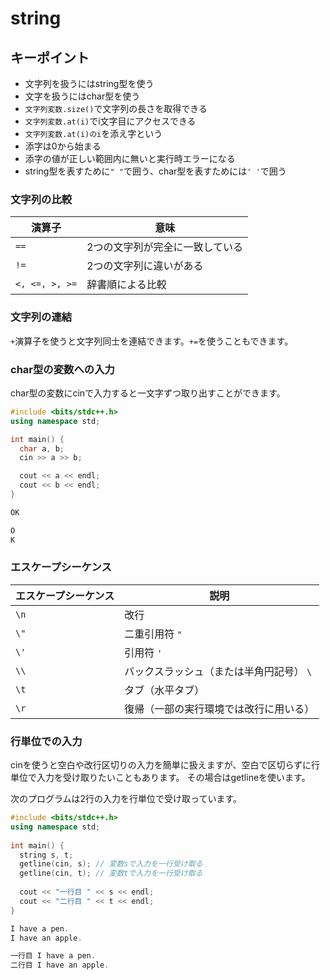 # string

## キーポイント
- 文字列を扱うにはstring型を使う
- 文字を扱うにはchar型を使う
- `文字列変数.size()`で文字列の長さを取得できる
- `文字列変数.at(i)`でi文字目にアクセスできる
- `文字列変数.at(i)のi`を添え字という
- 添字は0から始まる
- 添字の値が正しい範囲内に無いと実行時エラーになる
- string型を表すために`" "`で囲う、char型を表すためには`' '`で囲う

### 文字列の比較

|演算子|意味|
|---|---|
|`==`|2つの文字列が完全に一致している|
|`!=`|2つの文字列に違いがある|
|`<, <=, >, >=`|辞書順による比較|

### 文字列の連結
`+`演算子を使うと文字列同士を連結できます。`+=`を使うこともできます。

### char型の変数への入力
char型の変数にcinで入力すると一文字ずつ取り出すことができます。
``` cpp copy showLineNumbers filename="1文字ずつ入力を受け付ける"
#include <bits/stdc++.h>
using namespace std;

int main() {
  char a, b;
  cin >> a >> b;

  cout << a << endl;
  cout << b << endl;
}
```
```cpp showLineNumbers filename="入力"
OK
```
```cpp showLineNumbers filename="出力"
O
K
```

### エスケープシーケンス
|エスケープシーケンス|説明|
|---|---|
|`\n`| 改行|
|`\"`|	二重引用符 `"`|
|`\'`|	引用符 `'`|
|`\\`|	バックスラッシュ（または半角円記号） `\`|
|`\t`|	タブ（水平タブ）|
|`\r`|	復帰（一部の実行環境では改行に用いる）|


### 行単位での入力
cinを使うと空白や改行区切りの入力を簡単に扱えますが、空白で区切らずに行単位で入力を受け取りたいこともあります。
その場合はgetlineを使います。

次のプログラムは2行の入力を行単位で受け取っています。

``` cpp copy showLineNumbers filename="行単位で受けとる"
#include <bits/stdc++.h>
using namespace std;
 
int main() {
  string s, t;
  getline(cin, s); // 変数sで入力を一行受け取る
  getline(cin, t); // 変数tで入力を一行受け取る
 
  cout << "一行目 " << s << endl;
  cout << "二行目 " << t << endl;
}
```

``` cpp copy showLineNumbers filename="入力"
I have a pen.
I have an apple.
```

``` cpp copy showLineNumbers filename="実行結果"
一行目 I have a pen.
二行目 I have an apple.
```